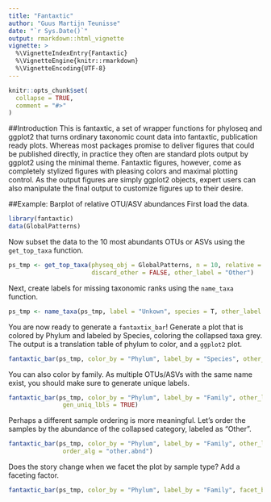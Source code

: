 ```yaml
---
title: "Fantaxtic"
author: "Guus Martijn Teunisse"
date: "`r Sys.Date()`"
output: rmarkdown::html_vignette
vignette: >
  %\VignetteIndexEntry{Fantaxtic}
  %\VignetteEngine{knitr::rmarkdown}
  %\VignetteEncoding{UTF-8}
---
```

```r
knitr::opts_chunk$set(
  collapse = TRUE,
  comment = "#>"
)
```
##Introduction
This is fantaxtic, a set of wrapper functions for phyloseq and ggplot2 that turns ordinary taxonomic count data into fantaxtic, publication ready plots. Whereas most packages promise to deliver figures that could be published directly, in practice they often are standard plots output by ggplot2 using the minimal theme. Fantaxtic figures, however, come as completely stylized figures with pleasing colors and maximal plotting control. As the output figures are simply ggplot2 objects, expert users can also manipulate the final output to customize figures up to their desire.

##Example: Barplot of relative OTU/ASV abundances
First load the data.
```r
library(fantaxtic)
data(GlobalPatterns)
```

Now subset the data to the 10 most abundants OTUs or ASVs using the `get_top_taxa` function.
```r

ps_tmp <- get_top_taxa(physeq_obj = GlobalPatterns, n = 10, relative = TRUE,
                       discard_other = FALSE, other_label = "Other")
```

Next, create labels for missing taxonomic ranks using the `name_taxa` function.
```r
ps_tmp <- name_taxa(ps_tmp, label = "Unkown", species = T, other_label = "Other")
```

You are now ready to generate a `fantaxtix_bar`! Generate a plot that is colored by Phylum and labeled by Species, coloring the collapsed taxa grey.
The output is a translation table of phylum to color, and a `ggplot2` plot.
```r
fantaxtic_bar(ps_tmp, color_by = "Phylum", label_by = "Species", other_label = "Other")
```

You can also color by family. As multiple OTUs/ASVs with the same name exist, you should make sure to generate unique labels.
```r
fantaxtic_bar(ps_tmp, color_by = "Phylum", label_by = "Family", other_label = "Other",
               gen_uniq_lbls = TRUE)
```

Perhaps a different sample ordering is more meaningful. Let's order the samples by the abundance of the collapsed category, labeled as "Other".
```r
fantaxtic_bar(ps_tmp, color_by = "Phylum", label_by = "Family", other_label = "Other",
               order_alg = "other.abnd")
```

Does the story change when we facet the plot by sample type? Add a faceting factor.
```r
fantaxtic_bar(ps_tmp, color_by = "Phylum", label_by = "Family", facet_by = "SampleType", other_label = "Other")
```
